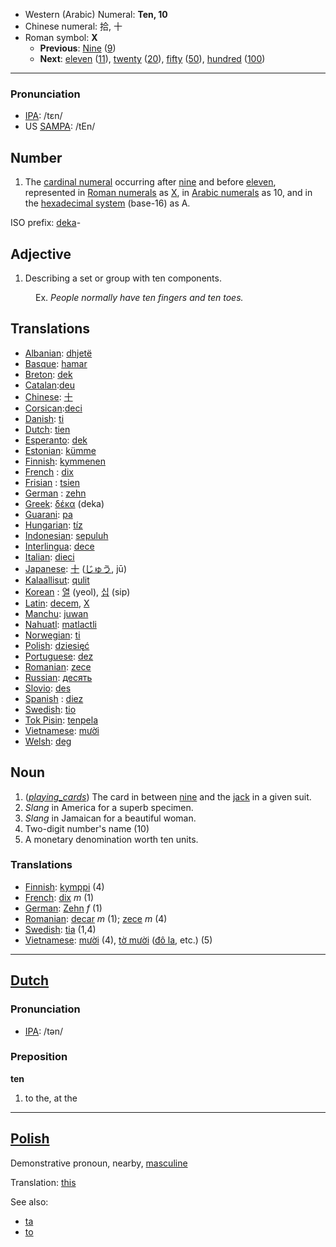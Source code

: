 *Western (Arabic) Numeral: '''Ten, 10'''
*Chinese numeral: 拾, 十
*Roman symbol: '''X'''
**'''Previous''': [[Nine]] ([[9]])
**'''Next''': [[eleven]] ([[11]]), [[twenty]] ([[20]]), [[fifty]] ([[50]]), [[hundred]] ([[100]])

----

=== Pronunciation ===
*[[w:IPA|IPA]]: /tɛn/
*US [[SAMPA]]: /tEn/


==Number==
# The [[cardinal numeral]] occurring after [[nine]] and before [[eleven]], represented in [[Roman numerals]] as [[X]], in [[Arabic numerals]] as 10, and in the [[hexadecimal|hexadecimal system]] (base-16) as A.
ISO prefix: [[deka]]-

==Adjective==
# Describing a set or group with ten components. 
:Ex. ''People normally have ten fingers and ten toes.''

==Translations==
*[[Albanian]]: [[dhjetë]]
*[[Basque]]: [[hamar]]
*[[Breton]]: [[dek]]
*[[Catalan]]:[[deu]]
*[[Chinese]]: [[十]]
*[[Corsican]]:[[deci]]
*[[Danish]]: [[ti]]
*[[Dutch]]: [[tien]]
*[[Esperanto]]: [[dek]]
*[[Estonian]]: [[kümme]]
*[[Finnish]]: [[kymmenen]]
*[[French]] : [[dix]]
*[[Frisian]] : [[tsien]]
*[[German]] : [[zehn]]
*[[Greek]]: [[δέκα]] (deka)
*[[Guarani]]: [[pa]]
*[[Hungarian]]: [[tíz]]
*[[Indonesian]]: [[sepuluh]]
*[[Interlingua]]: [[dece]]
*[[Italian]]: [[dieci]]
*[[Japanese]]: [[十]] ([[じゅう]], jū)
*[[Kalaallisut]]: [[qulit]]
*[[Korean]] : [[열]] (yeol), [[십]] (sip)
*[[Latin]]: [[decem]], [[X]]
*[[Manchu]]: [[juwan]]
*[[Nahuatl]]: [[matlactli]]
*[[Norwegian]]: [[ti]]
*[[Polish]]: [[dziesięć]]
*[[Portuguese]]: [[dez]]
*[[Romanian]]: [[zece]]
*[[Russian]]: [[десять]]
*[[Slovio]]: [[des]]
*[[Spanish]] : [[diez]]
*[[Swedish]]: [[tio]]
*[[Tok Pisin]]: [[tenpela]]
*[[Vietnamese]]: [[mười]]
*[[Welsh]]: [[deg]]

==Noun==

# (<i>[[playing_cards]]</i>) The card in between [[nine]] and the [[jack]] in a given suit.
# ''Slang'' in America for a superb specimen.
# ''Slang'' in Jamaican for a beautiful woman. 
# Two-digit number's name (10)
# A monetary denomination worth ten units.

=== Translations ===
*[[Finnish]]: [[kymppi]] (4)
*[[French]]: [[dix]] ''m'' (1)
*[[German]]: [[Zehn]] ''f'' (1)
*[[Romanian]]: [[decar]] ''m'' (1); [[zece]] ''m'' (4)
*[[Swedish]]: [[tia]] (1,4)
*[[Vietnamese]]: [[mười]] (4), [[tờ mười]] ([[Đô la|đô la]], etc.) (5)
----

==[[Dutch]]==

=== Pronunciation ===
*[[w:IPA|IPA]]: /tən/

===Preposition===
'''ten'''

# to the, at the

----
==[[Polish]]==

Demonstrative pronoun, nearby, [[masculine]]

Translation: [[this]]

See also:
* [[ta]]
* [[to#Polish|to]]